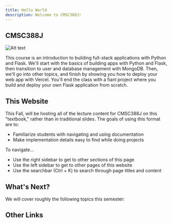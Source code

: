 ---
title: Hello World
description: Welcome to CMSC388J!
---

## CMSC388J

![Alt text](/388j.png)

This course is an introduction to building full-stack applications with Python and Flask. We'll start with the basics of building apps with Python and Flask, then transition to user and database management with MongoDB. Then, we'll go into other topics, and finish by showing you how to deploy your web app with Vercel. You'll end the class with a fianl project where you build and deploy your own Flask application from scratch.

<Cards>
  <Card title="Syllabus" href="https://cmsc388j.vercel.app" />
</Cards>

## This Website 

This Fall, will be hosting all of the lecture content for CMSC388J on this "textbook," rather than in traditional slides. The goals of using this format are to:

- Familiarize students with navigating and using documentation
- Make implementation details easy to find while doing projects

To navigate... 

- Use the right sidebar to get to other sections of this page 
- Use the left sidebar to get to other pages of this website
- Use the searchbar (Ctrl + K) to search through page titles and content

## What's Next?

We will cover roughly the following topics this semester:

<Cards>
  <Card title="Python" href="https://388jtextbook.vercel.app/docs/Python/getting-started" />
  <Card title="Flask" href="https://388jtextbook.vercel.app/docs/Flask/intro-to-flask" />
  <Card title="MongoDB" href="https://388jtextbook.vercel.app/docs/MongoDB/TODO" />
  <Card title="Security" href="https://388jtextbook.vercel.app/docs/Security/csrf" />
</Cards>

## Other Links

<Cards>
  <Card title="Syllabus" href="https://aspear.cs.umd.edu/388j" />
  <Card title="Spring 25 Slides" href="https://drive.google.com/drive/folders/1pv88FzWMeuUseOkUsvHoTt98kbX8Szfw?usp=drive_link" />
</Cards>